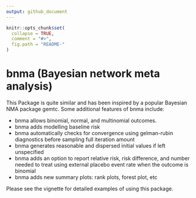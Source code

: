 ```yaml
---
output: github_document
---
```


<!-- README.md is generated from README.Rmd. Please edit that file -->

```r
knitr::opts_chunk$set(
  collapse = TRUE,
  comment = "#>",
  fig.path = "README-"
)
```

# bnma (Bayesian network meta analysis)

This Package is quite similar and has been inspired by a popular Bayesian NMA package gemtc. Some additional features of bnma include:

- bnma allows binomial, normal, and multinomial outcomes.
- bnma adds modelling baseline risk
- bnma automatically checks for convergence using gelman-rubin diagnostics before sampling full iteration amount
- bnma generates reasonable and dispersed initial values if left unspecified 
- bnma adds an option to report relative risk, risk difference, and number needed to treat using external placebo event rate when the outcome is binomial
- bnma adds new summary plots: rank plots, forest plot, etc

Please see the vignette for detailed examples of using this package.